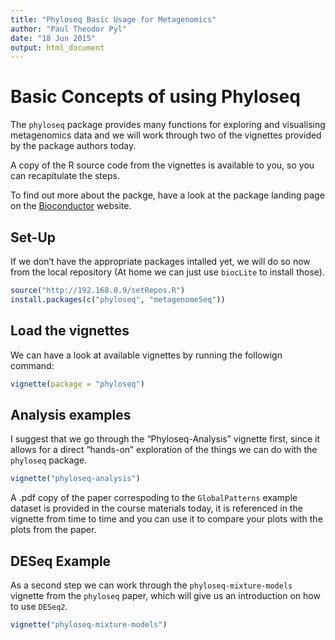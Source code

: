 ```yaml
---
title: "Phyloseq Basic Usage for Metagenomics"
author: "Paul Theodor Pyl"
date: "18 Jun 2015"
output: html_document
---
```


# Basic Concepts of using Phyloseq
The `phyloseq` package provides many functions for exploring and visualising metagenomics data and we will work through two of the vignettes provided by the package authors today.

A copy of the R source code from the vignettes is available to you, so you can recapitulate the steps.

To find out more about the packge, have a look at the package landing page on the [Bioconductor](http://www.bioconductor.org/packages/release/bioc/html/phyloseq.html) website.

## Set-Up
If we don't have the appropriate packages intalled yet, we will do so now from the local repository (At home we can just use `biocLite` to install those).

```r
source("http://192.168.0.9/setRepos.R") 
install.packages(c("phyloseq", "metagenomeSeq"))
```

## Load the vignettes
We can have a look at available vignettes by running the followign command:
```r
vignette(package = "phyloseq")
```

## Analysis examples
I suggest that we go through the "Phyloseq-Analysis" vignette first, since it allows for a direct "hands-on" exploration of the things we can do with the `phyloseq` package.

```r
vignette("phyloseq-analysis")
```

A .pdf copy of the paper correspoding to the `GlobalPatterns` example dataset is provided in the course materials today, it is referenced in the vignette from time to time and you can use it to compare your plots with the plots from the paper.

## DESeq Example
As a second step we can work through the `phyloseq-mixture-models` vignette from the `phyloseq` paper, which will give us an introduction on how to use `DESeq2`.

```r
vignette("phyloseq-mixture-models")
```